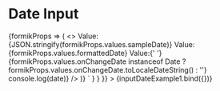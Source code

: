 
<Meta title="Components/Inputs/Input Date" component={InputDate} />

# Date Input

<Canvas>
  <Story
    name="Input Date"
    parameters={{
      docs: {
        source: {
          code: dedent`
    <Form
      initialValues={{
        sampleDate: new Date(),
        formattedDate: '',
        onChangeDate: new Date()
      }}
    >
      {formikProps => (
        <>
          Value: {JSON.stringify(formikProps.values.sampleDate)}
          <InputDate name="sampleDate" />
          Value: {formikProps.values.formattedDate}
          <InputDate name="formattedDate" valueFormat={'LL/dd/yyyy'} />
          Value:{' '}
          {formikProps.values.onChangeDate instanceof Date ? formikProps.values.onChangeDate.toLocaleDateString() : ''}
          <InputDate name="onChangeDate" onChange={(date: string | Date | null) => console.log(date)} />
        </>
      )}
    </Form>
    `
        }
      }
    }}
  >
    {inputDateExample1.bind({})}
  </Story>
  <ArgsTable of={InputDate} />
</Canvas>
